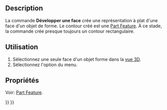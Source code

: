 <languages/>

{{Docnav/fr
|[[MeshPart_CreateFlatMesh/fr|Développer un maillage]]
|
|[[Mesh_Workbench/fr|Atelier Mesh]]
|IconL=MeshPart_CreateFlatMesh.svg
|IconR=
|IconC=Workbench_Mesh.svg
}}

{{GuiCommand/fr
|Name=MeshPart CreateFlatFace
|Name/fr=Mesh Développer une face
|MenuLocation=Maillages → Développer une face
|Workbenches=[[Mesh_Workbench/fr|Mesh]]
|SeeAlso=[[MeshPart_CreateFlatMesh/fr|Mesh Développer un maillage]]
}}

==Description==

La commande '''Développer une face''' crée une représentation à plat d'une face d'un objet de forme. Le contour créé est une [[Part_Feature/fr|Part Feature]]. À ce stade, la commande crée presque toujours un contour rectangulaire.

<span id="Usage"></span>
==Utilisation==

# Sélectionnez une seule face d'un objet forme dans la [[3D_view/fr|vue 3D]].
# Sélectionnez l'option {{MenuCommand|Maillages → [[Image:MeshPart_CreateFlatFace.svg|16px]] Développer une face}} du menu.

<span id="Properties"></span>
==Propriétés==

Voir: [[Part_Feature/fr|Part Feature]].


{{Docnav/fr
|[[MeshPart_CreateFlatMesh/fr|Développer un maillage]]
|
|[[Mesh_Workbench/fr|Atelier Mesh]]
|IconL=MeshPart_CreateFlatMesh.svg
|IconR=
|IconC=Workbench_Mesh.svg
}}

{{Mesh Tools navi{{#translation:}}}}
{{Userdocnavi{{#translation:}}}}